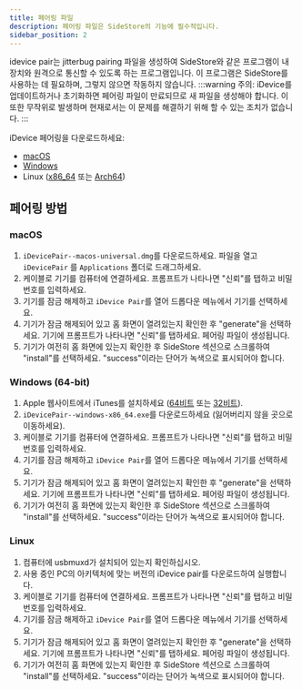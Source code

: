 ```yaml
---
title: 페어링 파일
description: 페어링 파일은 SideStore의 기능에 필수적입니다.
sidebar_position: 2
---
```


idevice pair는 jitterbug pairing 파일을 생성하여 SideStore와 같은 프로그램이 내 장치와 원격으로 통신할 수 있도록 하는 프로그램입니다. 이 프로그램은 SideStore를 사용하는 데 필요하며, 그렇지 않으면 작동하지 않습니다.
:::warning
주의: iDevice를 업데이트하거나 초기화하면 페어링 파일이 만료되므로 새 파일을 생성해야 합니다. 이 또한 무작위로 발생하며 현재로서는 이 문제를 해결하기 위해 할 수 있는 조치가 없습니다.
:::

iDevice 페어링을 다운로드하세요:
- [macOS](https://github.com/jkcoxson/idevice_pair/releases/latest/download/iDevicePair--macos-universal.dmg)
- [Windows](https://github.com/jkcoxson/idevice_pair/releases/latest/download/iDevicePair--windows-x86_64.exe)
- Linux ([x86_64](https://github.com/jkcoxson/idevice_pair/releases/latest/download/iDevicePair--linux-x86_64.AppImage) 또는 [Arch64](https://github.com/jkcoxson/idevice_pair/releases/latest/download/iDevicePair--linux-aarch64.AppImage))

## 페어링 방법

### macOS

1. `iDevicePair--macos-universal.dmg`를 다운로드하세요. 파일을 열고 `iDevicePair` 를 `Applications` 폴더로 드래그하세요.
2. 케이블로 기기를 컴퓨터에 연결하세요. 프롬프트가 나타나면 "신뢰"를 탭하고 비밀번호를 입력하세요.
3. 기기를 잠금 해제하고 `iDevice Pair`를 열어 드롭다운 메뉴에서 기기를 선택하세요.
4. 기기가 잠금 해제되어 있고 홈 화면이 열려있는지 확인한 후 "generate"을 선택하세요. 기기에 프롬프트가 나타나면 "신뢰"를 탭하세요. 페어링 파일이 생성됩니다.
5. 기기가 여전히 홈 화면에 있는지 확인한 후 SideStore 섹션으로 스크롤하여 "install"를 선택하세요. "success"이라는 단어가 녹색으로 표시되어야 합니다.

### Windows (64-bit)

1. Apple 웹사이트에서 iTunes를 설치하세요 ([64비트](https://apple.com/itunes/download/win64) 또는 [32비트](https://apple.com/itunes/download/win32)).
2. `iDevicePair--windows-x86_64.exe`를 다운로드하세요 (잃어버리지 않을 곳으로 이동하세요).
3. 케이블로 기기를 컴퓨터에 연결하세요. 프롬프트가 나타나면 "신뢰"를 탭하고 비밀번호를 입력하세요.
4. 기기를 잠금 해제하고 `iDevice Pair`를 열어 드롭다운 메뉴에서 기기를 선택하세요.
5. 기기가 잠금 해제되어 있고 홈 화면이 열려있는지 확인한 후 "generate"을 선택하세요. 기기에 프롬프트가 나타나면 "신뢰"를 탭하세요. 페어링 파일이 생성됩니다.
6. 기기가 여전히 홈 화면에 있는지 확인한 후 SideStore 섹션으로 스크롤하여 "install"를 선택하세요. "success"이라는 단어가 녹색으로 표시되어야 합니다.

### Linux

1. 컴퓨터에 usbmuxd가 설치되어 있는지 확인하십시오.
2. 사용 중인 PC의 아키텍처에 맞는 버전의 iDevice pair를 다운로드하여 실행합니다.
3. 케이블로 기기를 컴퓨터에 연결하세요. 프롬프트가 나타나면 "신뢰"를 탭하고 비밀번호를 입력하세요.
4. 기기를 잠금 해제하고 `iDevice Pair`를 열어 드롭다운 메뉴에서 기기를 선택하세요.
5. 기기가 잠금 해제되어 있고 홈 화면이 열려있는지 확인한 후 "generate"을 선택하세요. 기기에 프롬프트가 나타나면 "신뢰"를 탭하세요. 페어링 파일이 생성됩니다.
6. 기기가 여전히 홈 화면에 있는지 확인한 후 SideStore 섹션으로 스크롤하여 "install"를 선택하세요. "success"이라는 단어가 녹색으로 표시되어야 합니다.